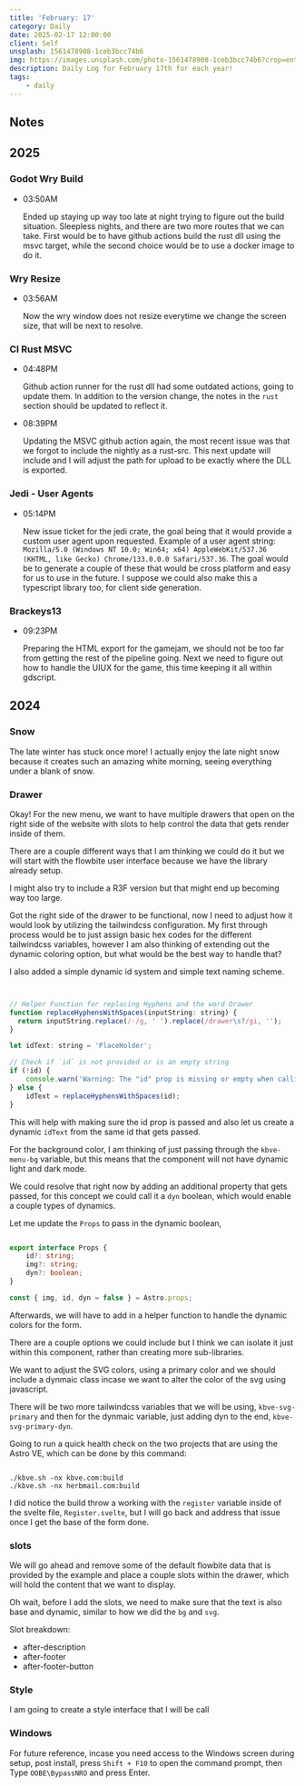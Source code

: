 ```yaml
---
title: 'February: 17'
category: Daily
date: 2025-02-17 12:00:00
client: Self
unsplash: 1561478908-1ceb3bcc74b6
img: https://images.unsplash.com/photo-1561478908-1ceb3bcc74b6?crop=entropy&cs=srgb&fm=jpg&ixid=MnwzNjM5Nzd8MHwxfHJhbmRvbXx8fHx8fHx8fDE2ODE3NDg2ODY&ixlib=rb-4.0.3&q=85
description: Daily Log for February 17th for each year!
tags:
    - daily
---
```




<Adsense />

## Notes

## 2025

### Godot Wry Build

-   03:50AM

    Ended up staying up way too late at night trying to figure out the build situation.
    Sleepless nights, and there are two more routes that we can take. 
    First would be to have github actions build the rust dll using the msvc target, while the second choice would be to use a docker image to do it.

### Wry Resize

-   03:56AM

    Now the wry window does not resize everytime we change the screen size, that will be next to resolve.

### CI Rust MSVC

-   04:48PM

    Github action runner for the rust dll had some outdated actions, going to update them.
    In addition to the version change, the notes in the `rust` section should be updated to reflect it.

-   08:39PM

    Updating the MSVC github action again, the most recent issue was that we forgot to include the nightly as a rust-src.
    This next update will include and I will adjust the path for upload to be exactly where the DLL is exported.

### Jedi - User Agents

-   05:14PM

    New issue ticket for the jedi crate, the goal being that it would provide a custom user agent upon requested.
    Example of a user agent string:
    `Mozilla/5.0 (Windows NT 10.0; Win64; x64) AppleWebKit/537.36 (KHTML, like Gecko) Chrome/133.0.0.0 Safari/537.36`.
    The goal would be to generate a couple of these that would be cross platform and easy for us to use in the future.
    I suppose we could also make this a typescript library too, for client side generation.

### Brackeys13

-   09:23PM

    Preparing the HTML export for the gamejam, we should not be too far from getting the rest of the pipeline going.
    Next we need to figure out how to handle the UIUX for the game, this time keeping it all within gdscript.


## 2024

### Snow

The late winter has stuck once more!
I actually enjoy the late night snow because it creates such an amazing white morning, seeing everything under a blank of snow.

### Drawer

Okay! For the new menu, we want to have multiple drawers that open on the right side of the website with slots to help control the data that gets render inside of them.

There are a couple different ways that I am thinking we could do it but we will start with the flowbite user interface because we have the library already setup.

I might also try to include a R3F version but that might end up becoming way too large.

Got the right side of the drawer to be functional, now I need to adjust how it would look by utilizing the tailwindcss configuration.
My first through process would be to just assign basic hex codes for the different tailwindcss variables, however I am also thinking of extending out the dynamic coloring option, but what would be the best way to handle that?

I also added a simple dynamic id system and simple text naming scheme.

```js


// Helper Function for replacing Hyphens and the word Drawer
function replaceHyphensWithSpaces(inputString: string) {
  return inputString.replace(/-/g, ' ').replace(/drawer\s?/gi, '');
}

let idText: string = 'PlaceHolder';

// Check if `id` is not provided or is an empty string
if (!id) {
    console.warn('Warning: The "id" prop is missing or empty when calling the Astro Flowbite Right Component.');
} else {
    idText = replaceHyphensWithSpaces(id);
}

```

This will help with making sure the id prop is passed and also let us create a dynamic `idText` from the same id that gets passed.

For the background color, I am thinking of just passing through the `kbve-menu-bg` variable, but this means that the component will not have dynamic light and dark mode.

We could resolve that right now by adding an additional property that gets passed, for this concept we could call it a `dyn` boolean, which would enable a couple types of dynamics.

Let me update the `Props` to pass in the dynamic boolean, 

```ts

export interface Props {
    id?: string;
	img?: string;
    dyn?: boolean;
}

const { img, id, dyn = false } = Astro.props;

```

Afterwards, we will have to add in a helper function to handle the dynamic colors for the form. 

There are a couple options we could include but I think we can isolate it just within this component, rather than creating more sub-libraries.

We want to adjust the SVG colors, using a primary color and we should include a dynmaic class incase we want to alter the color of the svg using javascript.

There will be two more tailwindcss variables that we will be using, `kbve-svg-primary` and then for the dynmaic variable, just adding dyn to the end, `kbve-svg-primary-dyn`.

Going to run a quick health check on the two projects that are using the Astro VE, which can be done by this command:

```shell

./kbve.sh -nx kbve.com:build
./kbve.sh -nx herbmail.com:build

```

I did notice the build throw a working with the `register` variable inside of the svelte file, `Register.svelte`, but I will go back and address that issue once I get the base of the form done.

### slots

We will go ahead and remove some of the default flowbite data that is provided by the example and place a couple slots within the drawer, which will hold the content that we want to display.

Oh wait, before I add the slots, we need to make sure that the text is also base and dynamic, similar to how we did the `bg` and `svg`.

Slot breakdown:

- after-description
- after-footer
- after-footer-button

### Style

I am going to create a style interface that I will be call

### Windows

For future reference, incase you need access to the Windows screen during setup, post install, press `Shift + F10` to open the command prompt, then Type `OOBE\BypassNRO` and press Enter.